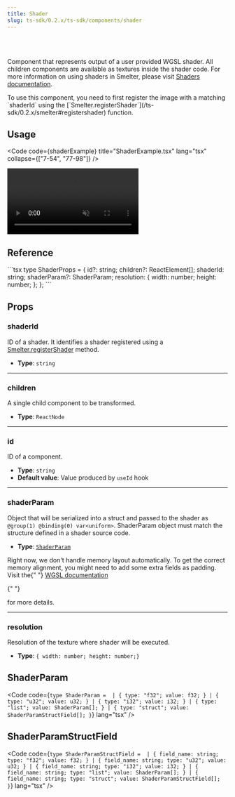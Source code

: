 ```yaml
---
title: Shader
slug: ts-sdk/0.2.x/ts-sdk/components/shader
---
```



<Badge text="Node.js" variant="tip" size="large" />

<br />

<br />

Component that represents output of a user provided WGSL shader. All children components are available as textures inside the shader code.
For more information on using shaders in Smelter, please visit [Shaders documentation](/ts-sdk/0.2.x/fundamentals/concepts/shaders).

<Aside>
  To use this component, you need to first register the image with a matching
  `shaderId` using the
  [`Smelter.registerShader`](/ts-sdk/0.2.x/smelter#registershader) function.
</Aside>

## Usage

<Code code={shaderExample} title="ShaderExample.tsx" lang="tsx" collapse={["7-54", "77-98"]} />

<CollapsibleDetails summaryTitle="Example output">
  <video autoplay loop muted src={ExampleImage} alt="example output" />
</CollapsibleDetails>

## Reference

<CollapsibleDetails summaryTitle="Type definitions" open>
  ```tsx
  type ShaderProps = {
    id?: string;
    children?: ReactElement[];
    shaderId: string;
    shaderParam?: ShaderParam;
    resolution: {
      width: number;
      height: number;
    };
  };
  ```
</CollapsibleDetails>

## Props

### shaderId

ID of a shader. It identifies a shader registered using a [Smelter.registerShader](/ts-sdk/0.2.x/smelter#registershader) method.

* **Type**: `string`

***

### children

A single child component to be transformed.

* **Type**: `ReactNode`

***

### id

ID of a component.

* **Type**: `string`
* **Default value**: Value produced by `useId` hook

***

### shaderParam

Object that will be serialized into a struct and passed to the shader as `@group(1) @binding(0) var<uniform>`. ShaderParam object must match the structure defined in a shader source code.

* **Type**: [`ShaderParam`](#shaderparam-1)

<Aside>
  Right now, we don't handle memory layout automatically. To get the correct
  memory alignment, you might need to add some extra fields as padding. Visit
  the{" "}

  <a href="https://www.w3.org/TR/WGSL/#alignment-and-size" target="_blank">
    WGSL documentation
  </a>

  {" "}

  for more details.
</Aside>

***

### resolution

Resolution of the texture where shader will be executed.

* **Type**: `{ width: number; height: number;}`

## ShaderParam

<Code
  code={`
type ShaderParam = 
| { type: "f32"; value: f32; }
| { type: "u32"; value: u32; }
| { type: "i32"; value: i32; }
| { type: "list"; value: ShaderParam[]; }
| {
    type: "struct";
    value: ShaderParamStructField[];
  }
`}
  lang="tsx"
/>

## ShaderParamStructField

<Code
  code={`
type ShaderParamStructField = 
| { field_name: string; type: "f32"; value: f32; }
| { field_name: string; type: "u32"; value: u32; }
| { field_name: string; type: "i32"; value: i32; }
| {
    field_name: string;
    type: "list";
    value: ShaderParam[];
  }
| {
    field_name: string;
    type: "struct";
    value: ShaderParamStructField[];
  }
`}
  lang="tsx"
/>
